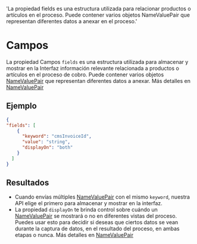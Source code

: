    'La propiedad fields es una estructura utilizada para relacionar productos o artículos en el proceso. Puede contener varios objetos NameValuePair que representan diferentes datos a anexar en el proceso.'

# Campos

La propiedad Campos `fields` es una estructura utilizada para almacenar y mostrar en la Interfaz información relevante relacionada a productos o artículos en el proceso de cobro. Puede contener varios objetos [NameValuePair](/checkout/nameValuePair) que representan diferentes datos a anexar.
Más detalles en [NameValuePair](/checkout/nameValuePair)

## Ejemplo

```json
{
"fields": [
    {
      "keyword": "cmsInvoiceId",
      "value": "string",
      "displayOn": "both"
    }
  ]
}
```

## Resultados

- Cuando envías múltiples [NameValuePair](/checkout/nameValuePair) con el mismo `keyword`, nuestra API elige el primero para almacenar y mostrar en la interfaz.
- La propiedad `displayOn` te brinda control sobre cuándo un [NameValuePair](/checkout/nameValuePair) se mostrará o no en diferentes vistas del proceso. 
Puedes usar esto para decidir si deseas que ciertos datos se vean durante la captura de datos, en el resultado del proceso, en ambas etapas o nunca. Más detalles en [NameValuePair](/checkout/nameValuePair)  

